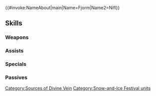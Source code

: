 {{#invoke:NameAbout|main|Name=Fjorm|Name2=Nifl}}{{HeroPage Tabs}}
{{Hero Infobox
|Name=Fjorm
|Title=Gleaming Ice Pair
|WeaponType=Blue Lance
|MoveType=Armored
|secondPerson=Nifl
|Origin=Fire Emblem Heroes
|Gender=FF
|duo=Applies【Divine Vein (Ice)】to unit's space and spaces within 2 spaces of unit for 2 turns (excludes spaces occupied by a foe, destructible terrain other than 【Divine Vein (Ice)】, and warp spaces in Rival Domains).<br><br>【Divine Vein (Ice)】<br>Applies the following status on space: Foes treat space as impassable terrain while status is active, but status is destructible (with 1 HP). Allies can move into and occupy space. If any allies occupy spaces with Divine Vein (Ice) applied, attacks targeting those spaces will hit the ally over destroying the Divine Vein (Ice). (Divine Vein effects do not stack; replaces any existing Divine Vein effect; Divine Vein effects applied simultaneously cancel each other out. Does not count as defensive terrain. Does not trigger in Pawns of Loki.)
|Duel=205
|actorEN=Heather Watson,Anairis Quiñones
|actorJP=高橋李依
|artist=恒星ホリグチ
|additionDate=September 5, 2024
|releaseDate=September 6, 2024
|cv1=0
|cv2=200100
|TagID=比翼フィヨルム
|InternalID=1137
|Properties=special,duo,tiara
|description=Nifl, known as the god of ice, and Princess Fjorm participate in the festival of snow and ice.
}}
{{Stats Page
|Lv1HP=21|Lv1ATK=12|Lv1SPD=8|Lv1DEF=13|Lv1RES=7
|GRHP=50|GRATK=70|GRSPD=90|GRDEF=50|GRRES=75
}}
==Skills==
===Weapons===
{{Weapons Table
|weapon1=Iron Lance
|weapon1Default=1
|weapon1Unlock=1
|weapon2=Steel Lance
|weapon2Default=2
|weapon2Unlock=2
|weapon3=Silver Lance
|weapon3Default=4
|weapon3Unlock=3
|weapon4=Ice-Crystal Spear
|weapon4Default=5
|weapon4Unlock=5
}}
===Assists===
{{Assists Table}}
===Specials===
{{Specials Table
|special1=Holy Vestments
|special1Default=4
|special1Unlock=3
|special2=Sacred Cowl
|special2Unlock=4
|special3=Dual Ice Mirrors
|special3Unlock=5
}}
===Passives===
{{Passives Table
|passiveA1=Water Boost 1
|passiveA2=Water Boost 2
|passiveA3=Water Boost 3
|passiveA4=Deluge Boost 3
|passiveA1Unlock=2
|passiveA2Unlock=3
|passiveA3Unlock=4
|passiveA4Unlock=5
|passiveB1=Hardy Fighter 1
|passiveB2=Hardy Fighter 2
|passiveB3=Hardy Fighter 3
|passiveB4=Shield Fighter
|passiveB1Unlock=2
|passiveB2Unlock=3
|passiveB3Unlock=4
|passiveB4Unlock=5
|passiveC1=A/S Far Save 1
|passiveC2=A/S Far Save 2
|passiveC3=A/S Far Save 3
|passiveC1Unlock=1
|passiveC2Unlock=2
|passiveC3Unlock=4
}}
{{Heroes Navbox}}
[[Category:Sources of Divine Vein]]
[[Category:Snow-and-Ice Festival units]]
